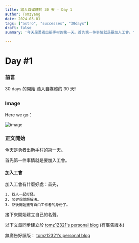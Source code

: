```yaml
---
title: 踏入自媒體的 30 天 - Day 1
author: Tomzyang
date: 2024-03-01
tags: ["astro", "successes", "30days"]
draft: false
summary: '今天是勇者出新手村的第一天。首先第一件事情就是要加入工會。'

---
```

# Day #1

### 前言
30 days 的開始
踏入自媒體的 30 天❗️

### Image
Here we go：

![image](/static/images/here-we-go.jpg)

### 正文開始

今天是勇者出新手村的第一天。

首先第一件事情就是要加入工會。

#### 加入工會

加入工會有什麼好處：首先，

```
1. 找人一起打怪。
2. 勞健保問題解決。
3. 然後開始擁有自由工作者的身份了。
```

接下來開始建立自己的名聲。

以下文章同步建立於 [tomz12321's personal blog](https://tomz12321.blogspot.com/) (有廣告版本)

無廣告好讀版： [tomz12321's personal blog](https://tomz12321-tailwind-astro-blog.dev/blog/)